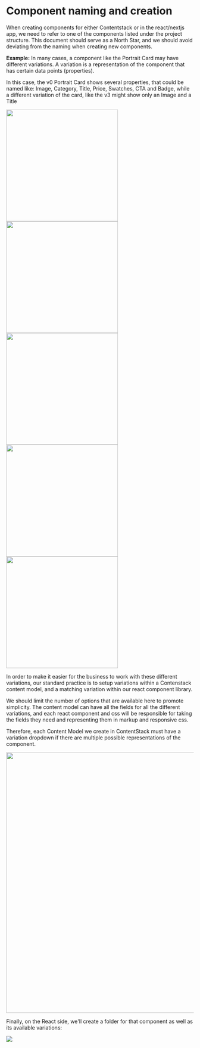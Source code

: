 
<Meta title="Docs/Component System" />

<style>
  {`
    .inline img {
        display: inline;
    }
  `}
</style>

# Component naming and creation

When creating components for either Contentstack or in the react/nextjs app, we need to refer to one of the components listed under the project structure.
This document should serve as a North Star, and we should avoid deviating from the naming when creating new components.

<b>Example:</b>
In many cases, a component like the Portrait Card may have different variations.
A variation is a representation of the component that has certain data points (properties).

In this case, the v0 Portrait Card shows several properties, that could be named like: Image, Category, Title, Price, Swatches, CTA and Badge, while a different
variation of the card, like the v3 might show only an Image and a Title

<div className="inline">
  <img src="PortraitCardv0.png" width="300" />
  <img src="PortraitCardv1.png" width="300" />
  <img src="PortraitCardv2.png" width="300" />
  <img src="PortraitCardv3.png" width="300" />
  <img src="PortraitCardv4.png" width="300" />
</div>

In order to make it easier for the business to work with these different variations, our standard practice is
to setup variations within a Contenstack content model, and a matching variation within our react component library.

We should limit the number of options that are available here to promote simplicity. The content model can have all the fields for all the different variations,
and each react component and css will be responsible for taking the fields they need and representing them in markup and responsive css.

Therefore, each Content Model we create in ContentStack must have a variation dropdown if there are multiple possible representations of the component.

<img src="PortraitCardVariations.png" width="700" />

Finally, on the React side, we'll create a folder for that component as well as its available variations:

<img src="PortraitCardReact.png" />